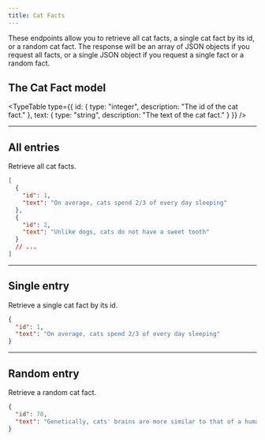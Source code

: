 ```yaml
---
title: Cat Facts
---
```



These endpoints allow you to retrieve all cat facts, a single cat fact by its id, or a random cat fact. The response will be an array of JSON objects if you request all facts, or a single JSON object if you request a single fact or a random fact.

## The Cat Fact model

<TypeTable
  type={{
    id: { type: "integer", description: "The id of the cat fact." },
    text: { type: "string", description: "The text of the cat fact." }
  }}
/>

<Hr />

## All entries

<EndpointDetails path="/cat-facts" />

Retrieve all cat facts.

```json title="Response"
[
  {
    "id": 1,
    "text": "On average, cats spend 2/3 of every day sleeping"
  },
  {
    "id": 2,
    "text": "Unlike dogs, cats do not have a sweet tooth"
  }
  // ...
]
```

<Hr />

## Single entry

<EndpointDetails path="/cat-facts/<id>" />

Retrieve a single cat fact by its id.

```json title="Response"
{
  "id": 1,
  "text": "On average, cats spend 2/3 of every day sleeping"
}
```

<Hr />

## Random entry

<EndpointDetails path="/cat-facts/random" />

Retrieve a random cat fact.

```json title="Response"
{
  "id": 70,
  "text": "Genetically, cats' brains are more similar to that of a human than a dog's brain"
}
```
